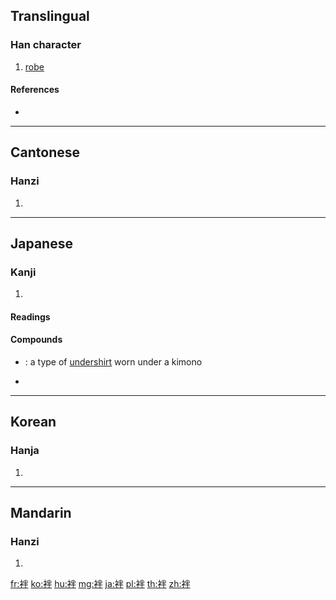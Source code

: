 {{character info/new}}
==Translingual==

===Han character===
{{Han char|rn=145|rad=衣|as=05|sn=11|four=39250|canj=LFQ|ids=⿰衤半}}

# [[robe]]

====References====
* {{Han ref|kx=1114.340|dkj=34210|dj=1580.170|hdz=53084.090|uh=88A2|ud=34978|bh=D7B5|bd=55221}}

----

==Cantonese==

===Hanzi===
{{yue-hanzi|jyut=|y=paan3}}

# {{defn|lang=yue|sort=衣05}}

----

==Japanese==

===Kanji===
{{ja-kanji|grade=|rs=衣05}}

# {{defn|lang=ja|sort=衣05}}

====Readings====
{{ja-readings|goon=[[ぼん]] (bon)|kanon=[[はん]] (han)|kun=[[はだぎ]] (hadagi)}}

====Compounds====
{{der-top|Compounds}}
* {{ja-r|襦袢|じゅばん}}: a type of [[undershirt]] worn under a kimono
* {{ja-r|袢纏|はんてん}}
{{der-bottom}}

----

==Korean==

===Hanja===
{{ko-hanja|hangeul=번|eumhun=|rv=beon|mr=pŏn|y=pen}}

# {{defn|lang=ko|sort=衣05}}

----

==Mandarin==

===Hanzi===
{{cmn-hanzi|pin=[[pàn]] ([[pan4]])|wg=p'an<sup>4</sup>}}

# {{defn|lang=cmn|sort=衣05}}

[[fr:袢]]
[[ko:袢]]
[[hu:袢]]
[[mg:袢]]
[[ja:袢]]
[[pl:袢]]
[[th:袢]]
[[zh:袢]]